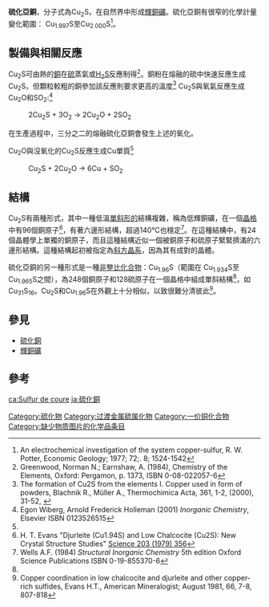 {{chembox
| verifiedrevid = 396318270
| ImageFile = Kristallstruktur Chalkosin.png
| ImageSize = 
| IUPACName = Copper(I) sulfide
| OtherNames = 
| Section1 = {{Chembox Identifiers
| ChemSpiderID_Ref = {{chemspidercite|correct|chemspider}}
| ChemSpiderID = 8305611
| InChI = 1/2Cu.S/q2*+1;-2
| SMILES = [Cu+].[Cu+].[S-2]
| InChIKey = AQMRBJNRFUQADD-UHFFFAOYAN
| StdInChI_Ref = {{stdinchicite|correct|chemspider}}
| StdInChI = 1S/2Cu.S/q2*+1;-2
| StdInChIKey_Ref = {{stdinchicite|correct|chemspider}}
| StdInChIKey = AQMRBJNRFUQADD-UHFFFAOYSA-N
| CASNo =  22205-45-4
|    CASNo_Ref = {{cascite|correct|CAS}}
| PubChem = 62755
| RTECS = GL8910000
  }}
| Section2 = {{Chembox Properties
| Formula = Cu<sub>2</sub>S
| MolarMass = 159.157<ref name=" CRC Handbook of Chemistry and Physics 97th Edition "> {{Cite book |  date = 2016-06-24  |  title = CRC Handbook of Chemistry and Physics 97th Edition | accessdate = 2017-10-14 | pages = 4-60 | language = 英语 | ISBN = 1-4987-5428-7 | }} </ref>
| Appearance = 蓝黑色正交晶体<ref name=" CRC Handbook of Chemistry and Physics 97th Edition "/>
| Density = 5.6 g/cm<sup>3</sup>  <ref name=" CRC Handbook of Chemistry and Physics 97th Edition "/><ref>Pradyot Patnaik. ''Handbook of Inorganic Chemicals''. McGraw-Hill, 2002, ISBN 0070494398</ref>
| MeltingPt = 1129 °C<ref name=" CRC Handbook of Chemistry and Physics 97th Edition "/>
| BoilingPt = 
| Solubility = 1.361×10<sup>-15</sup>g/100cm<sup>3</sup>
| SolubleOther = 稍可溶於稀酸<ref name=" CRC Handbook of Chemistry and Physics 97th Edition "/>；可溶於[[氨水|NH<sub>4</sub>OH]]；溶於[[氰化鉀|KCN]]；分解於[[硝酸|HNO<sub>3</sub>]]，[[硫酸|H<sub>2</sub>SO<sub>4</sub>]]
  }}
| Section3 = {{Chembox Structure
| CrystalStruct = [[正交晶系|正交]]
| Coordination =
| MolShape = }}
| Section7 = {{Chembox Hazards
| EUIndex = 沒列入
| FlashPt = 不可燃
  }}
| Section8 = {{Chembox Related
|   OtherAnions = [[氧化亞銅|氧化亞銅]]<br/>[[硒化亞銅|硒化亞銅]]
|   OtherCations = [[硫化鎳|硫化鎳]]<br/>[[硫化銅|硫化銅]]<br/>[[硫化鋅|硫化鋅]]
  }}
}}

'''硫化亞銅'''，分子式為Cu<sub>2</sub>S，在自然界中形成[[輝銅礦|輝銅礦]]。硫化亞銅有很窄的化學計量變化範圍： Cu<sub>1.997</sub>S至Cu<sub>2.000</sub>S<ref>An electrochemical investigation of the system copper-sulfur, R. W. Potter, Economic Geology; 1977; 72;. 8; 1524-1542</ref>。

==製備與相關反應==
Cu<sub>2</sub>S可由熱的[[銅|銅]]在[[硫|硫]]蒸氣或[[硫化氫|H<sub>2</sub>S]]反應制得<ref name ="Greenwood">Greenwood, Norman N.; Earnshaw, A. (1984), Chemistry of the Elements, Oxford: Pergamon, p. 1373, ISBN 0-08-022057-6 </ref>。銅粉在熔融的硫中快速反應生成Cu<sub>2</sub>S，但顆粒較粗的銅參加該反應則要求更高的溫度<ref>
The formation of Cu2S from the elements I. Copper used in form of powders, Blachnik R., Müller A., Thermochimica Acta,  361, 1-2, (2000), 31-52, {{doi|10.1016/S0040-6031(00)00545-1}}</ref>
Cu<sub>2</sub>S與氧氣反應生成Cu<sub>2</sub>O和SO<sub>2</sub>:<ref name = "Wiberg&Holleman">Egon Wiberg, Arnold Frederick Holleman (2001) ''Inorganic Chemistry'', Elsevier ISBN 0123526515</ref>
:2Cu<sub>2</sub>S + 3O<sub>2</sub> → 2Cu<sub>2</sub>O + 2SO<sub>2</sub>
在生產過程中，三分之二的熔融硫化亞銅會發生上述的氧化。

Cu<sub>2</sub>O與沒氧化的Cu<sub>2</sub>S反應生成Cu單質<ref name = "Wiberg&Holleman"/>
: Cu<sub>2</sub>S + 2Cu<sub>2</sub>O → 6Cu + SO<sub>2</sub>

==結構==
Cu<sub>2</sub>S有兩種形式，其中一種低溫[[:單斜晶系|單斜形的]]結構複雜，稱為低輝銅礦，在一個[[晶格|晶格]]中有96個銅原子<ref name=evans>H. T. Evans "Djurleite (Cu1.94S) and Low Chalcocite (Cu2S): New Crystal Structure Studies" [http://dx.doi.org/10.1126/science.203.4378.356 Science 203 (1979) 356]</ref>，有著六邊形結構，超過140°C也穩定<ref name = "Wells">Wells A.F. (1984) ''Structural Inorganic Chemistry'' 5th edition Oxford Science Publications ISBN 0-19-855370-6</ref>。在這種結構中，有24個晶體學上單獨的銅原子，而且這種結構近似一個被銅原子和硫原子緊緊擠滿的六邊形結構。這種結構起初被指定為[[斜方晶系|斜方晶系]]，因為其有成對的晶體。

硫化亞銅的另一種形式是一種[[非整比化合物|非整比化合物]]：Cu<sub>1.96</sub>S（範圍在 Cu<sub>1.934</sub>S至Cu<sub>1.965</sub>S之間），為248個銅原子和128硫原子在一個晶格中組成單斜結構<ref name=evans/>，如{{tsl|en|Djurleite|藍輝銅礦}}Cu<sub>31</sub>S<sub>16</sub>。Cu<sub>2</sub>S和Cu<sub>1.96</sub>S在外觀上十分相似，以致很難分清彼此<ref>Copper coordination in low chalcocite and djurleite and other copper-rich sulfides, Evans H.T., American Mineralogist; August 1981, 66, 7-8, 807-818</ref>。

==參見==
*[[硫化銅|硫化銅]]
*[[輝銅礦|輝銅礦]]

==參考==
{{reflist}}

{{铜化合物}}

[[Category:硫化物|Category:硫化物]]
[[Category:过渡金属硫属化物|Category:过渡金属硫属化物]]
[[Category:一价铜化合物|Category:一价铜化合物]]
[[Category:缺少物质图片的化学品条目|Category:缺少物质图片的化学品条目]]

[[ca:Sulfur_de_coure|ca:Sulfur de coure]]
[[ja:硫化銅|ja:硫化銅]]